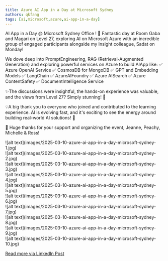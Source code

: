 ```yaml
---
title: Azure AI App in a Day at Microsoft Sydney
authors: qkfang
tags: [ai,microsoft,azure,ai-app-in-a-day]
---
```


AI App in a Day @ Microsoft Sydney Office ! 🤖 Fantastic day at Room Gaba and Magari on Level 27, exploring AI on Microsoft Azure with an incredible group of engaged participants alongside my Insight colleague, Sadat on Monday!

We dove deep into PromptEngineering, RAG (Retrieval-Augmented Generation) and exploring powerful services on Azure to build AIApp like:
 ✅ Azure OpenAI Service
 ✅ CosmosDB for MongoDB
 ✅ GPT and Embedding Models
 ✅ LangChain
 ✅ AzureAIFoundry
 ✅ Azure AISearch
 ✅ Azure ContentSafety
 ✅ DocumentIntelligence Service

✨The discussions were insightful, the hands-on experience was valuable, and the views from Level 27? Simply stunning! 🌆

💡A big thank you to everyone who joined and contributed to the learning experience. AI is evolving fast, and it's exciting to see the energy around building real-world AI solutions! 🚀

👏 Huge thanks for your support and organizing the event, Jeanne, Peachy, Michelle & Ross! 

<div className="img-grid">
  <div className="img-item">
    ![alt text](images/2025-03-10-azure-ai-app-in-a-day-microsoft-sydney-1.jpg)
  </div>
  <div className="img-item">
    ![alt text](images/2025-03-10-azure-ai-app-in-a-day-microsoft-sydney-2.jpg)
  </div>
  <div className="img-item">
    ![alt text](images/2025-03-10-azure-ai-app-in-a-day-microsoft-sydney-3.jpg)
  </div>
  <div className="img-item">
    ![alt text](images/2025-03-10-azure-ai-app-in-a-day-microsoft-sydney-4.jpg)
  </div>
  <div className="img-item">
    ![alt text](images/2025-03-10-azure-ai-app-in-a-day-microsoft-sydney-5.jpg)
  </div>
  <div className="img-item">
    ![alt text](images/2025-03-10-azure-ai-app-in-a-day-microsoft-sydney-6.jpg)
  </div>
  <div className="img-item">
    ![alt text](images/2025-03-10-azure-ai-app-in-a-day-microsoft-sydney-7.jpg)
  </div>
  <div className="img-item">
    ![alt text](images/2025-03-10-azure-ai-app-in-a-day-microsoft-sydney-8.jpg)
  </div>
  <div className="img-item">
    ![alt text](images/2025-03-10-azure-ai-app-in-a-day-microsoft-sydney-9.jpg)
  </div>
  <div className="img-item">
    ![alt text](images/2025-03-10-azure-ai-app-in-a-day-microsoft-sydney-10.jpg)
  </div>
</div>

<a href="https://www.linkedin.com/posts/qkfang_promptengineering-rag-aiapp-activity-7305504201948770307-4zz8" target="_blank">Read more via LinkedIn Post</a>
